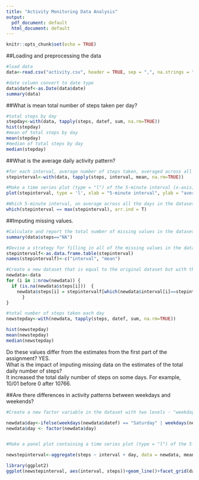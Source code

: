 ```yaml
---
title: "Activity Monitoring Data Analysis"
output:
  pdf_document: default
  html_document: default
---
```


```r
knitr::opts_chunk$set(echo = TRUE)
```

##Loading and preprocessing the data

```r
#load data
data<-read.csv("activity.csv", header = TRUE, sep = ",", na.strings = "NA", stringsAsFactors = FALSE)

#date column convert to date type
data$datef<-as.Date(data$date)
summary(data)
```


##What is mean total number of steps taken per day?

```r
#total steps by day
stepday<-with(data, tapply(steps, datef, sum, na.rm=TRUE))
hist(stepday)
#mean of total steps by day
mean(stepday)
#median of total steps by day
median(stepday)
```

##What is the average daily activity pattern?

```r
#for each interval, average number of steps taken, averaged across all days 
stepinterval<-with(data, tapply(steps, interval, mean, na.rm=TRUE))

#Make a time series plot (type = "l") of the 5-minute interval (x-axis) and the average number of steps taken, averaged across all days (y-axis)
plot(stepinterval, type = 'l', xlab = "5-minute interval", ylab = "average number of steps taken")

#Which 5-minute interval, on average across all the days in the dataset, contains the maximum number of steps?
which(stepinterval == max(stepinterval), arr.ind = T)
```

##Imputing missing values. 

```r
#Calculate and report the total number of missing values in the dataset (i.e. the total number of rows with NAs)
summary(data$steps=="NA")

#Devise a strategy for filling in all of the missing values in the dataset. The strategy to use the mean for that 5-minute interval.
stepintervalf<-as.data.frame.table(stepinterval)
names(stepintervalf)<-c("interval", "mean")

#Create a new dataset that is equal to the original dataset but with the missing data filled in.
newdata<-data
for (i in 1:nrow(newdata)) {
  if (is.na(newdata$steps[i]))  {
    newdata$steps[i] = stepintervalf[which(newdata$interval[i]==stepintervalf$interval), ]$mean
      }
}

#total number of steps taken each day 
newstepday<-with(newdata, tapply(steps, datef, sum, na.rm=TRUE))

hist(newstepday)
mean(newstepday)
median(newstepday)

```

Do these values differ from the estimates from the first part of the assignment?   YES.  
What is the impact of imputing missing data on the estimates of the total daily number of steps?  
It increased the total daily number of steps on some days. For example, 10/01 before 0 after 10766.


##Are there differences in activity patterns between weekdays and weekends?

```r
#Create a new factor variable in the dataset with two levels - "weekday" and "weekend" indicating whether a given date is a weekday or weekend day.

newdata$day<-ifelse(weekdays(newdata$datef) == "Saturday" | weekdays(newdata$datef) == "Sunday", "Weekend", "Weekday")
newdata$day <- factor(newdata$day)


#Make a panel plot containing a time series plot (type = "l") of the 5-minute interval (x-axis) and the average number of steps taken, averaged across all weekday days or weekend days (y-axis). 

newstepinterval<-aggregate(steps ~ interval + day, data = newdata, mean)

library(ggplot2)
ggplot(newstepinterval, aes(interval, steps))+geom_line()+facet_grid(day~.) +xlab("5-minute interval")+ylab("average number of steps taken")

```


